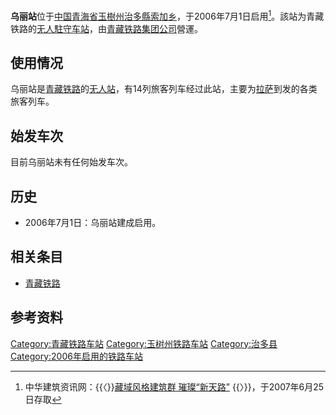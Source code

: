 '''乌丽站'''位于[[中国|中国]][[青海省|青海省]][[玉樹藏族自治州|玉樹州]][[治多縣|治多縣]][[索加乡|索加乡]]，于2006年7月1日启用<ref name="r1">中华建筑资讯网：{{〈}}[http://www.rpccn.com/news/33/200673162447.htm 藏域风格建筑群 璀璨“新天路”] {{Wayback|url=http://www.rpccn.com/news/33/200673162447.htm |date=20070930190113 }}{{〉}}，于2007年6月25日存取</ref>。該站为青藏铁路的[[无人站|无人駐守车站]]，由[[青藏铁路集团公司|青藏铁路集团公司]]營運。

==使用情况==
乌丽站是[[青藏铁路|青藏铁路]]的[[无人站|无人站]]，有14列旅客列车经过此站，主要为[[拉萨站|拉萨]]到发的各类旅客列车。

==始发车次==
目前乌丽站未有任何始发车次。

==历史==
*2006年7月1日：乌丽站建成启用。

==相关条目==
*[[青藏铁路|青藏铁路]]

==参考资料==
<div class="references-2column">
<references/>
</div>

{{China-rail-stub}}
{{铁路车站小作品}}
{{青藏铁路}}

[[Category:青藏铁路车站|Category:青藏铁路车站]]
[[Category:玉树州铁路车站|Category:玉树州铁路车站]]
[[Category:治多县|Category:治多县]]
[[Category:2006年启用的铁路车站|Category:2006年启用的铁路车站]]